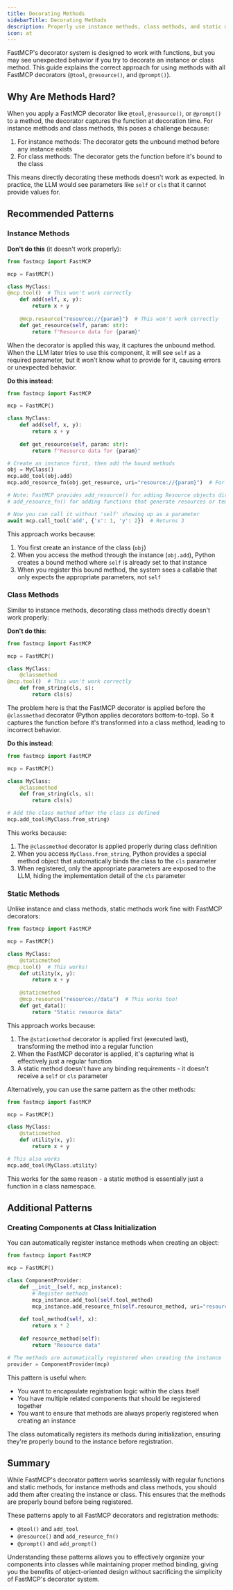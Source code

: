 ```yaml
---
title: Decorating Methods
sidebarTitle: Decorating Methods
description: Properly use instance methods, class methods, and static methods with FastMCP decorators.
icon: at
---
```


FastMCP's decorator system is designed to work with functions, but you may see unexpected behavior if you try to decorate an instance or class method. This guide explains the correct approach for using methods with all FastMCP decorators (`@tool`, `@resource()`, and `@prompt()`).

## Why Are Methods Hard?

When you apply a FastMCP decorator like `@tool`, `@resource()`, or `@prompt()` to a method, the decorator captures the function at decoration time. For instance methods and class methods, this poses a challenge because:

1. For instance methods: The decorator gets the unbound method before any instance exists
2. For class methods: The decorator gets the function before it's bound to the class

This means directly decorating these methods doesn't work as expected. In practice, the LLM would see parameters like `self` or `cls` that it cannot provide values for.

## Recommended Patterns

### Instance Methods

**Don't do this** (it doesn't work properly):

```python
from fastmcp import FastMCP

mcp = FastMCP()

class MyClass:
@mcp.tool()  # This won't work correctly
    def add(self, x, y):
        return x + y
    
    @mcp.resource("resource://{param}")  # This won't work correctly
    def get_resource(self, param: str):
        return f"Resource data for {param}"
```

When the decorator is applied this way, it captures the unbound method. When the LLM later tries to use this component, it will see `self` as a required parameter, but it won't know what to provide for it, causing errors or unexpected behavior.

**Do this instead**:

```python
from fastmcp import FastMCP

mcp = FastMCP()

class MyClass:
    def add(self, x, y):
        return x + y
    
    def get_resource(self, param: str):
        return f"Resource data for {param}"

# Create an instance first, then add the bound methods
obj = MyClass()
mcp.add_tool(obj.add)
mcp.add_resource_fn(obj.get_resource, uri="resource://{param}")  # For resources or templates

# Note: FastMCP provides add_resource() for adding Resource objects directly and
# add_resource_fn() for adding functions that generate resources or templates

# Now you can call it without 'self' showing up as a parameter
await mcp.call_tool('add', {'x': 1, 'y': 2})  # Returns 3
```

This approach works because:
1. You first create an instance of the class (`obj`)
2. When you access the method through the instance (`obj.add`), Python creates a bound method where `self` is already set to that instance
3. When you register this bound method, the system sees a callable that only expects the appropriate parameters, not `self`

### Class Methods

Similar to instance methods, decorating class methods directly doesn't work properly:

**Don't do this**:

```python
from fastmcp import FastMCP

mcp = FastMCP()

class MyClass:
    @classmethod
@mcp.tool()  # This won't work correctly
    def from_string(cls, s):
        return cls(s)
```

The problem here is that the FastMCP decorator is applied before the `@classmethod` decorator (Python applies decorators bottom-to-top). So it captures the function before it's transformed into a class method, leading to incorrect behavior.

**Do this instead**:

```python
from fastmcp import FastMCP

mcp = FastMCP()

class MyClass:
    @classmethod
    def from_string(cls, s):
        return cls(s)

# Add the class method after the class is defined
mcp.add_tool(MyClass.from_string)
```

This works because:
1. The `@classmethod` decorator is applied properly during class definition
2. When you access `MyClass.from_string`, Python provides a special method object that automatically binds the class to the `cls` parameter
3. When registered, only the appropriate parameters are exposed to the LLM, hiding the implementation detail of the `cls` parameter

### Static Methods

Unlike instance and class methods, static methods work fine with FastMCP decorators:

```python
from fastmcp import FastMCP

mcp = FastMCP()

class MyClass:
    @staticmethod
@mcp.tool()  # This works!
    def utility(x, y):
        return x + y
    
    @staticmethod
    @mcp.resource("resource://data")  # This works too!
    def get_data():
        return "Static resource data"
```

This approach works because:
1. The `@staticmethod` decorator is applied first (executed last), transforming the method into a regular function
2. When the FastMCP decorator is applied, it's capturing what is effectively just a regular function
3. A static method doesn't have any binding requirements - it doesn't receive a `self` or `cls` parameter

Alternatively, you can use the same pattern as the other methods:

```python
from fastmcp import FastMCP

mcp = FastMCP()

class MyClass:
    @staticmethod
    def utility(x, y):
        return x + y

# This also works
mcp.add_tool(MyClass.utility)
```

This works for the same reason - a static method is essentially just a function in a class namespace.

## Additional Patterns

### Creating Components at Class Initialization

You can automatically register instance methods when creating an object:

```python
from fastmcp import FastMCP

mcp = FastMCP()

class ComponentProvider:
    def __init__(self, mcp_instance):
        # Register methods
        mcp_instance.add_tool(self.tool_method)
        mcp_instance.add_resource_fn(self.resource_method, uri="resource://data")
    
    def tool_method(self, x):
        return x * 2
    
    def resource_method(self):
        return "Resource data"

# The methods are automatically registered when creating the instance
provider = ComponentProvider(mcp)
```

This pattern is useful when:
- You want to encapsulate registration logic within the class itself
- You have multiple related components that should be registered together
- You want to ensure that methods are always properly registered when creating an instance

The class automatically registers its methods during initialization, ensuring they're properly bound to the instance before registration.

## Summary

While FastMCP's decorator pattern works seamlessly with regular functions and static methods, for instance methods and class methods, you should add them after creating the instance or class. This ensures that the methods are properly bound before being registered.

These patterns apply to all FastMCP decorators and registration methods:
- `@tool()` and `add_tool`
- `@resource()` and `add_resource_fn()`
- `@prompt()` and `add_prompt()`

Understanding these patterns allows you to effectively organize your components into classes while maintaining proper method binding, giving you the benefits of object-oriented design without sacrificing the simplicity of FastMCP's decorator system.
